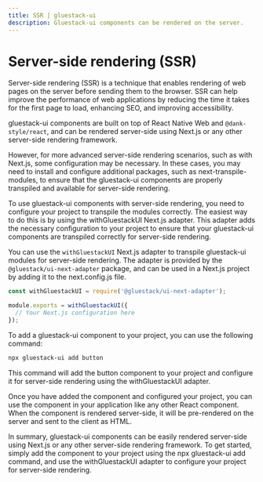 ```yaml
---
title: SSR | gluestack-ui
description: Gluestack-ui components can be rendered on the server.
---
```



<Meta title="Getting Started/SSR" />

# Server-side rendering (SSR)

Server-side rendering (SSR) is a technique that enables rendering of web pages on the server before sending them to the browser. SSR can help improve the performance of web applications by reducing the time it takes for the first page to load, enhancing SEO, and improving accessibility.

gluestack-ui components are built on top of React Native Web and `@dank-style/react`, and can be rendered server-side using Next.js or any other server-side rendering framework.

However, for more advanced server-side rendering scenarios, such as with Next.js, some configuration may be necessary. In these cases, you may need to install and configure additional packages, such as next-transpile-modules, to ensure that the gluestack-ui components are properly transpiled and available for server-side rendering.

To use gluestack-ui components with server-side rendering, you need to configure your project to transpile the modules correctly. The easiest way to do this is by using the withGluestackUI Next.js adapter. This adapter adds the necessary configuration to your project to ensure that your gluestack-ui components are transpiled correctly for server-side rendering.

You can use the `withGluestackUI` Next.js adapter to transpile gluestack-ui modules for server-side rendering.
The adapter is provided by the `@gluestack/ui-next-adapter` package, and can be used in a Next.js project by adding it to the next.config.js file.

```jsx
const withGluestackUI = require('@gluestack/ui-next-adapter');

module.exports = withGluestackUI({
  // Your Next.js configuration here
});
```

To add a gluestack-ui component to your project, you can use the following command:

```bash
npx gluestack-ui add button
```

This command will add the button component to your project and configure it for server-side rendering using the withGluestackUI adapter.

Once you have added the component and configured your project, you can use the component in your application like any other React component. When the component is rendered server-side, it will be pre-rendered on the server and sent to the client as HTML.

In summary, gluestack-ui components can be easily rendered server-side using Next.js or any other server-side rendering framework. To get started, simply add the component to your project using the npx gluestack-ui add command, and use the withGluestackUI adapter to configure your project for server-side rendering.
